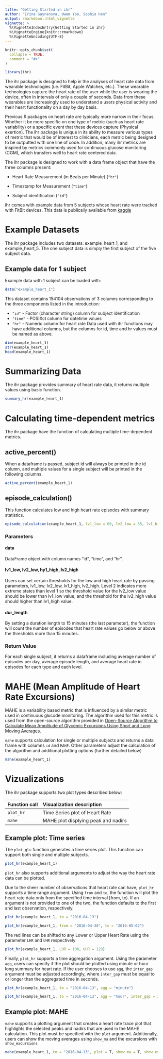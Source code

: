 ```yaml
---
title: "Getting Started in ihr"
author: "Irina Gaynanova, Owen Yoo, Sophia Han"
output: rmarkdown::html_vignette
vignette: >
  %\VignetteIndexEntry{Getting Started in ihr}
  %\VignetteEngine{knitr::rmarkdown}
  %\VignetteEncoding{UTF-8}
---
```


```r
knitr::opts_chunk$set(
  collapse = TRUE,
  comment = "#>"
)
```

```r
library(ihr)
```

The ihr package is designed to help in the analyses of heart rate data from wearable technologies (i.e. FitBit, Apple Watches, etc.). These wearable technologies capture the heart rate of the user while the user is wearing the device, often in intervals of only a couple of seconds. Data from these wearables are increasingly used to understand a users physical activity and their heart functionality on a day by day basis. 

Previous R packages on heart rate are typically more narrow in their focus. Whether it be more specific on one type of metric (such as heart rate variability) or a specific event that these devices capture (Physical exertion). The ihr package is unique in its ability to measure various types of metric that would be of interest to clinicians, each metric being designed to be outputted with one line of code. In addition, many ihr metrics are inspired by metrics commonly used for continuous glucose monitoring (CGM), which transfers well to heart rate centered data.

The ihr package is designed to work with a data frame object that have the three columns present:

* Heart Rate Measurement (in Beats per Minute) (`"hr"`)

* Timestamp for Measurement (`"time"`)

* Subject identification (`"id"`)

ihr comes with example data from 5 subjects whose heart rate were tracked with FitBit devices. This data is publically available from [kaggle](https://www.kaggle.com/datasets/arashnic/fitbit/versions/1/data)

# Example Datasets
The ihr package includes two datasets: example_heart_1, and example_heart_5. The one subject data is simply the first subject of the five subject data. 

## Example data for 1 subject

Example data with 1 subject can be loaded with:

```r
data("example_heart_1")
```
  
This dataset contains 154104 observations of 3 columns corresponding to the three components listed in the introduction:

* `"id"` - Factor (character string) column for subject identification
* `"time"` - POSIXct column for datetime values
* `"hr"` - Numeric column for heart rate
Data used with ihr functions may have additional columns, but the columns for id, time and hr values must be named as above.

```r
dim(example_heart_1)
str(example_heart_1)
head(example_heart_1)
```

# Summarizing Data

The ihr package provides summary of heart rate data, it returns multiple values using basic function.

```r
summary_hr(example_heart_1)
```

# Calculating time-dependent metrics

The ihr package have the function of calculating multiple time-dependent metrics.

## active_percent()

When a dataframe is passed, subject id will always be printed in the id column, and multiple values for a single subject will be printed in the following columns.

```r
active_percent(example_heart_1)
```

## episode_calculation()

This function calculates low and high heart rate episodes with summary statistics. 

```r
episode_calculation(example_heart_1, lv1_low = 60, lv2_low = 55, lv1_high = 85, lv2_high = 100, dur_length = 15)
```


### Parameters

#### data 
DataFrame object with column names "id", "time", and "hr". 

#### lv1_low, lv2_low, hy1_high, lv2_high
Users can set certain thresholds for the low and high heart rate by passing parameters, lv1_low, lv2_low, lv1_high, lv2_high. Level 2 indicates more extreme states than level 1 so the threshold value for the lv2_low value should be lower than lv1_low value, and the threshold for the lv2_high value should higher than lv1_high value.

#### dur_length
By setting a duration length to 15 minutes (the last parameter), the function will count the number of episodes that heart rate values go below or above the thresholds more than 15 minutes. 


### Return Value

For each single subject, it returns a dataframe including average number of episodes per day, average episode length, and average heart rate in episodes for each type and each level.

# MAHE (Mean Amplitude of Heart Rate Excursions)

MAHE is a variability based metric that is influenced by a similar metric used in continuous glucode monitoring. The algorithm used for this metric is used from the open-source algorithm provided in [Open-Source Algorithm to Calculate Mean Amplitude of Glycemic Excursions Using Short and Long Moving Averages](https://journals.sagepub.com/doi/10.1177/19322968211061165).

`mahe` supports calculation for single or multiple subjects and returns a data frame with columns `id` and `MAHE`. Other parameters adjust the calculation of the algorithm and additional plotting options (further detailed below)

```r
mahe(example_heart_1)
```


# Vizualizations

The ihr package supports two plot types described below:

| Function call | Visualization description | 
|:------------|:------------------------------|
|`plot_hr` | Time Series plot of Heart Rate | 
|`mahe`| MAHE plot displying peak and nadirs| 

## Example plot: Time series

The `plot_glu` function generates a time series plot. This function can support both single and multiple subjects.

```r
plot_hr(example_heart_1)
```

`plot_hr` also supports additional arguments to adjust the way the heart rate data can be plotted. 

Due to the sheer number of observations that heart rate can have, `plot_hr` supports a time range argument. Using `from` and `to`, the function will plot the heart rate data only from the specified time interval [from, to). If an argument is not provided to one of the two, the function defaults to the first and last observation, respectively. 

```r
plot_hr(example_heart_1, to = "2016-04-13")
```

```r
plot_hr(example_heart_1, from = "2016-04-30", to = "2016-05-02")
```

The red lines can be shifted to any Lower or Upper Heart Rate using the parameter `LHR` and `UHR` respectively

```r
plot_hr(example_heart_1, LHR = 100, UHR = 120)
```

Finally, `plot_hr` supports a time aggregation argument. Using the parameter `agg`, users can specify if the plot should be plotted using minute or hour long summary for heart rate. If the user chooses to use `agg`, the `inter_gap` argument must be adjusted accordingly, where `inter_gap` must be equal to or longer than the aggregated time in seconds.

```r
plot_hr(example_heart_1, to = "2016-04-13", agg = "minute")
```

```r
plot_hr(example_heart_1, to = "2016-04-13", agg = "hour", inter_gap = 3600)
```

## Example plot: MAHE

`mahe` supports a plotting argument that creates a heart rate trace plot that highlights the selected peaks and nadirs that are used in the MAHE calculation. This plot must be specified with the `plot` argument. Additionally, users can show the moving averages using `show_ma` and the excursions with `show_excursions`

```r
mahe(example_heart_1, to = "2016-04-13", plot = T, show_ma = T, show_excursions = T)
```

